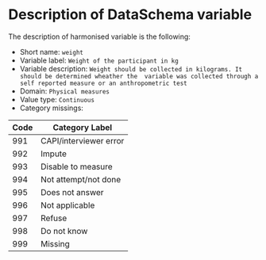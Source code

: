 # Description of DataSchema variable

The description of harmonised variable is the following:

* Short name: `weight`
* Variable label: `Weight of the participant in kg`
* Variable description: `Weight should be collected in kilograms. It should be determined wheather the  variable was collected through a self reported measure or an anthropometric test`
* Domain: `Physical measures`
* Value type: `Continuous`
* Category missings: 

**Code** | **Category Label**
----| ------------------
991 | CAPI/interviewer error
992 | Impute
993 | Disable to measure
994 | Not attempt/not done
995 | Does not answer
996 | Not applicable
997 | Refuse
998 | Do not know
999 | Missing